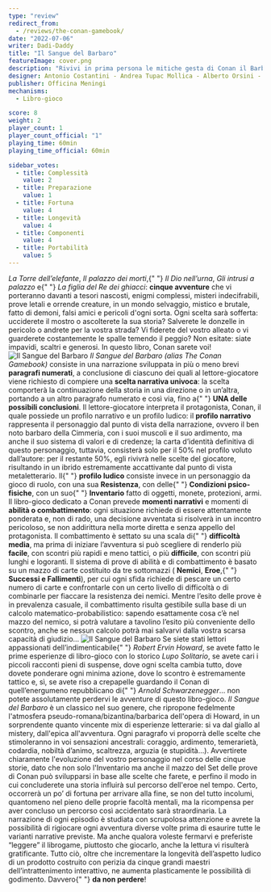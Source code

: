 ```yaml
---
type: "review"
redirect_from:
  - /reviews/the-conan-gamebook/
date: "2022-07-06"
writer: Dadi-Daddy
title: "Il Sangue del Barbaro"
featureImage: cover.png
description: "Rivivi in prima persona le mitiche gesta di Conan il Barbaro! Per Crom!"
designer: Antonio Costantini - Andrea Tupac Mollica - Alberto Orsini - Valentino Sergi - Lorenzo Trenti
publisher: Officina Meningi
mechanisms:
  - Libro-gioco

score: 8
weight: 2
player_count: 1
player_count_official: "1"
playing_time: 60min
playing_time_official: 60min

sidebar_votes:
  - title: Complessità
    value: 2
  - title: Preparazione
    value: 1
  - title: Fortuna
    value: 4
  - title: Longevità
    value: 4
  - title: Componenti
    value: 4
  - title: Portabilità
    value: 5
---
```


<Setting>
  <em>La Torre dell’elefante</em>, <em>Il palazzo dei morti</em>,{" "}
  <em>Il Dio nell’urna</em>, <em>Gli intrusi a palazzo</em> e{" "}
  <em>La figlia del Re dei ghiacci</em>: <strong>cinque avventure</strong> che
  vi porteranno davanti a tesori nascosti, enigmi complessi, misteri
  indecifrabili, prove letali e orrende creature, in un mondo selvaggio, mistico
  e brutale, fatto di demoni, falsi amici e pericoli d'ogni sorta. Ogni scelta
  sarà sofferta: ucciderete il mostro o ascolterete la sua storia? Salverete le
  donzelle in pericolo o andrete per la vostra strada? Vi fiderete del vostro
  alleato o vi guarderete costantemente le spalle temendo il peggio? Non
  esitate: siate impavidi, scaltri e generosi. In questo libro, Conan sarete
  voi!
</Setting>

<img src="./game1.jpg" alt="Il Sangue del Barbaro" />

<Rules>
  <em>Il Sangue del Barbaro (alias The Conan Gamebook)</em> consiste in una
  narrazione sviluppata in più o meno brevi <strong>paragrafi numerati</strong>,
  a conclusione di ciascuno dei quali al lettore-giocatore viene richiesto di
  compiere una <strong>scelta narrativa univoca</strong>: la scelta comporterà
  la continuazione della storia in una direzione o in un’altra, portando a un
  altro paragrafo numerato e così via, fino a{" "}
  <strong>UNA delle possibili conclusioni</strong>. Il lettore-giocatore
  interpreta il protagonista, Conan, il quale possiede un profilo narrativo e un
  profilo ludico: il <strong>profilo narrativo</strong> rappresenta il
  personaggio dal punto di vista della narrazione, ovvero il ben noto barbaro
  della Cimmeria, con i suoi muscoli e il suo ardimento, ma anche il suo sistema
  di valori e di credenze; la carta d’identità definitiva di questo personaggio,
  tuttavia, consisterà solo per il 50% nel profilo voluto dall’autore: per il
  restante 50%, egli rivivrà nelle scelte del giocatore, risultando in un ibrido
  estremamente accattivante dal punto di vista metaletterario. Il{" "}
  <strong>profilo ludico</strong> consiste invece in un personaggio da gioco di
  ruolo, con una sua <strong>Resistenza</strong>, con delle{" "}
  <strong>Condizioni psico-fisiche</strong>, con un suo{" "}
  <strong>Inventario</strong> fatto di oggetti, monete, protezioni, armi. Il
  libro-gioco dedicato a Conan prevede <strong>momenti narrativi</strong> e
  momenti di <strong>abilità o combattimento</strong>: ogni situazione richiede
  di essere attentamente ponderata e, non di rado, una decisione avventata si
  risolverà in un incontro pericoloso, se non addirittura nella morte diretta e
  senza appello del protagonista. Il combattimento è settato su una scala di{" "}
  <strong>difficoltà</strong> <strong>media</strong>, ma prima di iniziare
  l’avventura si può scegliere di renderlo più <strong>facile</strong>, con
  scontri più rapidi e meno tattici, o più <strong>difficile</strong>, con
  scontri più lunghi e logoranti. Il sistema di prove di abilità e di
  combattimento è basato su un mazzo di carte costituito da tre sottomazzi (
  <strong>Nemici</strong>, <strong>Eroe</strong>,{" "}
  <strong>Successi e Fallimenti</strong>), per cui ogni sfida richiede di
  pescare un certo numero di carte e confrontarle con un certo livello di
  difficoltà o di combinarle per fiaccare la resistenza dei nemici. Mentre
  l’esito delle prove è in prevalenza casuale, il combattimento risulta
  gestibile sulla base di un calcolo matematico-probabilistico: sapendo
  esattamente cosa c’è nel mazzo del nemico, si potrà valutare a tavolino
  l’esito più conveniente dello scontro, anche se nessun calcolo potrà mai
  salvarvi dalla vostra scarsa capacità di giudizio…
</Rules>

<img src="./game2.jpg" alt="Il Sangue del Barbaro" />

<Feedback>
  Se siete stati lettori appassionati dell’indimenticabile{" "}
  <em>Robert Ervin Howard</em>, se avete fatto le prime esperienze di
  libro-gioco con lo storico <em>Lupo Solitario</em>, se avete cari i piccoli
  racconti pieni di suspense, dove ogni scelta cambia tutto, dove dovete
  ponderare ogni minima azione, dove lo scontro è estremamente tattico e, sì, se
  avete riso a crepapelle guardando il Conan di quell’energumeno repubblicano di{" "}
  <em>Arnold Schwarzenegger</em>… non potete assolutamente perdervi le avventure
  di questo libro-gioco. <em>Il Sangue del Barbaro</em> è un classico nel suo
  genere, che ripropone fedelmente l'atmosfera pseudo-romana/bizantina/barbarica
  dell'opera di Howard, in un sorprendente quanto vincente mix di esperienze
  letterarie: si va dal giallo al mistery, dall'epica all'avventura. Ogni
  paragrafo vi proporrà delle scelte che stimoleranno in voi sensazioni
  ancestrali: coraggio, ardimento, temerarietà, codardia, nobiltà d’animo,
  scaltrezza, arguzia (e stupidità…). Avvertirete chiaramente l'evoluzione del
  vostro personaggio nel corso delle cinque storie, dato che non solo
  l'Inventario ma anche il mazzo del Set delle prove di Conan può svilupparsi in
  base alle scelte che farete, e perfino il modo in cui concluderete una storia
  influirà sul percorso dell'eroe nel tempo. Certo, occorrerà un po’ di fortuna
  per arrivare alla fine, se non del tutto incolumi, quantomeno nel pieno delle
  proprie facoltà mentali, ma la ricompensa per aver concluso un percorso così
  accidentato sarà straordinaria. La narrazione di ogni episodio è studiata con
  scrupolosa attenzione e avrete la possibilità di rigiocare ogni avventura
  diverse volte prima di esaurire tutte le varianti narrative previste. Ma anche
  qualora voleste fermarvi e preferiste “leggere” il librogame, piuttosto che
  giocarlo, anche la lettura vi risulterà gratificante. Tutto ciò, oltre che
  incrementare la longevità dell’aspetto ludico di un prodotto costruito con
  perizia da cinque grandi maestri dell’intrattenimento interattivo, ne aumenta
  plasticamente le possibilità di godimento. Davvero{" "}
  <strong>da non perdere</strong>!
</Feedback>
